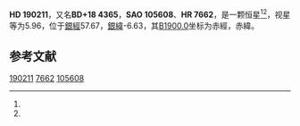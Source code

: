 {{Starbox begin
| name = HD 190211
}}
{{Starbox observe
| epoch = [[J2000.0|J2000.0]]
| constell = {{星座名待查}}<ref name=SIMBAD>{{cite web
 | url=http://simbad.u-strasbg.fr/simbad/sim-id?Ident=HR+7662
 | title =Pulsating variable Star
 | publisher=Centre de Données astronomiques de Strasbourg
 | work=SIMBAD
 | accessdate=2012-07-13}}</ref><ref name=DATA>{{cite web
 | url=http://vizier.u-strasbg.fr/viz-bin/VizieR-5?-out.add=.&-source=5050&-corr=PK=HR&-out.max=9999&HR=7662
 | title=VizieR Detailed Page
 | accessdate=2012-07-13
 | archive-date=2016-03-05
 | archive-url=https://web.archive.org/web/20160305025122/http://vizier.u-strasbg.fr/viz-bin/VizieR-5?-out.add=.&-source=5050&-corr=PK=HR&-out.max=9999&HR=7662
 | dead-url=no
 }}</ref>
| 星官 = 
| ra = {{RA|20|3|16.4}}<ref name=SIMBAD /><ref name=DATA />
| dec = {{DEC|+18|30|2}}<ref name=SIMBAD /><ref name=DATA />
| appmag_v = 5.96<ref name=SIMBAD /><ref name=DATA />
}}
{{Starbox character
| class = K3II-III+G8IV<ref name=SIMBAD /><ref name=DATA />
| b-v = 1.42<ref name=SIMBAD /><ref name=DATA />
| u-b = 1.6<ref name=SIMBAD /><ref name=DATA />
| r-i = <ref name=SIMBAD /><ref name=DATA />
| variable = 
}}
{{Starbox astrometry
| radial_v = 1.6
| prop_mo_ra = 9
| parallax = 
| p_error = 
}}
{{Starbox catalog
| names =BD+18 4365，[[SAO星表|SAO]] 105608，[[HD星表|HD]] 190211，[[HR星表|HR]] 7662}}
{{Starbox reference |Simbad=HR+7662}}
{{Starbox end}}

'''HD 190211'''，又名'''BD+18 4365'''，'''SAO 105608'''、'''HR 7662'''，是一颗恒星<ref name=SIMBAD /><ref name=DATA />，视星等为5.96，位于[[銀道座標系|銀經]]57.67，[[銀道座標系|銀緯]]-6.63，其[[B1900.0|B1900.0]]坐标为赤經{{RA|19|58|47.2}}，赤緯{{DEC|+18|-6.63|15}}。

== 参考文献 ==
{{reflist}}

{{star-stub}}

[[Category:HD和HDE天體|190211]]
[[Category:HR天體|7662]]
[[Category:SAO天體|105608]]